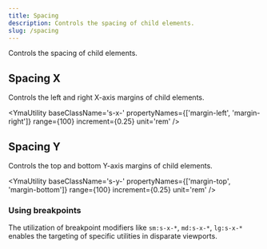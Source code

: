 ```yaml
---
title: Spacing
description: Controls the spacing of child elements.
slug: /spacing
---
```



Controls the spacing of child elements.

## Spacing X

Controls the left and right X-axis margins of child elements.

<YmaUtility 
  baseClassName='s-x-' 
  propertyNames={['margin-left', 'margin-right']}
  range={100} 
  increment={0.25} 
  unit='rem'
/>

## Spacing Y

Controls the top and bottom Y-axis margins of child elements.

<YmaUtility 
  baseClassName='s-y-' 
  propertyNames={['margin-top', 'margin-bottom']} 
  range={100} 
  increment={0.25} 
  unit='rem' 
/>

### Using breakpoints

The utilization of breakpoint modifiers like `sm:s-x-*`, `md:s-x-*`, `lg:s-x-*` enables the targeting of specific utilities in disparate viewports.
